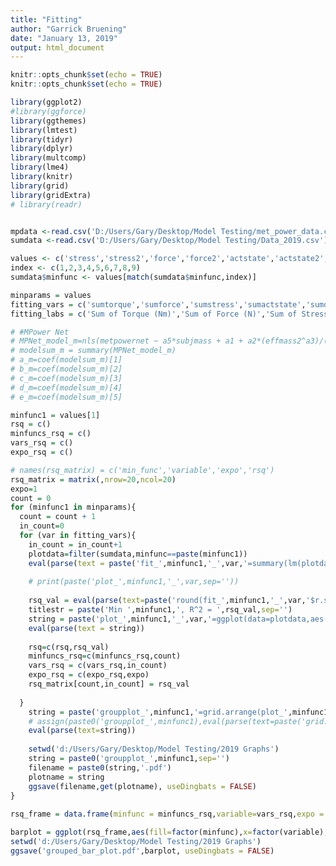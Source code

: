 ---
title: "Fitting"
author: "Garrick Bruening"
date: "January 13, 2019"
output: html_document
---

```{r setup, include=FALSE}
knitr::opts_chunk$set(echo = TRUE)
knitr::opts_chunk$set(echo = TRUE)

library(ggplot2)
#library(ggforce)
library(ggthemes)
library(lmtest)
library(tidyr)
library(dplyr)
library(multcomp)
library(lme4)
library(knitr)
library(grid)
library(gridExtra)
# library(readr)


mpdata <-read.csv('D:/Users/Gary/Desktop/Model Testing/met_power_data.csv')
sumdata <-read.csv('D:/Users/Gary/Desktop/Model Testing/Data_2019.csv')

values <- c('stress','stress2','force','force2','actstate','actstate2','drive','drive2','umberger')
index <- c(1,2,3,4,5,6,7,8,9)
sumdata$minfunc <- values[match(sumdata$minfunc,index)]

minparams = values
fitting_vars = c('sumtorque','sumforce','sumstress','sumactstate','sumdrive','sumumber')
fitting_labs = c('Sum of Torque (Nm)','Sum of Force (N)','Sum of Stress (N/m^2)','Sum of Active State','Sum of Neural Drive','Sum of Energetics (W)')
```


```{r}

# #MPower Net
# MPNet_model_m=nls(metpowernet ~ a5*subjmass + a1 + a2*(effmass2^a3)/(movedur^a4), data=mpdata,start=list(a1=1,a2=1,a3=1,a4=1,a5=1))
# modelsum_m = summary(MPNet_model_m)
# a_m=coef(modelsum_m)[1]
# b_m=coef(modelsum_m)[2]
# c_m=coef(modelsum_m)[3]
# d_m=coef(modelsum_m)[4]
# e_m=coef(modelsum_m)[5]

minfunc1 = values[1]
rsq = c()
minfuncs_rsq = c()
vars_rsq = c()
expo_rsq = c()

# names(rsq_matrix) = c('min_func','variable','expo','rsq')
rsq_matrix = matrix(,nrow=20,ncol=20)
expo=1
count = 0
for (minfunc1 in minparams){
  count = count + 1
  in_count=0
  for (var in fitting_vars){
    in_count = in_count+1
    plotdata=filter(sumdata,minfunc==paste(minfunc1))
    eval(parse(text = paste('fit_',minfunc1,'_',var,'=summary(lm(plotdata$mpowernet ~ plotdata$',var,'))',sep='')))
    
    # print(paste('plot_',minfunc1,'_',var,sep=''))
    
    rsq_val = eval(parse(text=paste('round(fit_',minfunc1,'_',var,'$r.squared,digits = 3)',sep='')))
    titlestr = paste('Min ',minfunc1,', R^2 = ',rsq_val,sep='')
    string = paste('plot_',minfunc1,'_',var,'=ggplot(data=plotdata,aes(x=',var,',y=mpowernet))+geom_point()+geom_smooth(method=\'lm\')+labs(title = \'',titlestr,'\',x =\'',fitting_labs[in_count],'\', y=\'Net Metabolic Power (W)\')+theme(plot.title = element_text(hjust = 0.5))',sep='')
    eval(parse(text = string))
    
    rsq=c(rsq,rsq_val)
    minfuncs_rsq=c(minfuncs_rsq,count)
    vars_rsq = c(vars_rsq,in_count)
    expo_rsq = c(expo_rsq,expo)
    rsq_matrix[count,in_count] = rsq_val
    
  }
    string = paste('groupplot_',minfunc1,'=grid.arrange(plot_',minfunc1,'_','sumtorque,plot_',minfunc1,'_','sumstress,plot_',minfunc1,'_','sumforce,plot_',minfunc1,'_','sumactstate,plot_',minfunc1,'_','sumdrive,plot_',minfunc1,'_','sumumber,nrow=2)',sep='')
    # assign(paste0('groupplot_',minfunc1),eval(parse(text=paste('grid.arrange(plot_',minfunc1,'_','sumtorque,plot_',minfunc1,'_','sumstress,plot_',minfunc1,'_','sumforce,plot_',minfunc1,'_','sumactstate,plot_',minfunc1,'_','sumdrive,plot_',minfunc1,'_','sumumber,nrow=2)',sep=''))))
    eval(parse(text=string))
    
    setwd('d:/Users/Gary/Desktop/Model Testing/2019 Graphs')
    string = paste0('groupplot_',minfunc1,sep='')
    filename = paste0(string,'.pdf')
    plotname = string
    ggsave(filename,get(plotname), useDingbats = FALSE)
}
    
rsq_frame = data.frame(minfunc = minfuncs_rsq,variable=vars_rsq,expo = expo_rsq,rsquared = rsq)

barplot = ggplot(rsq_frame,aes(fill=factor(minfunc),x=factor(variable),y=rsquared))+geom_bar(position='dodge',stat='identity')+scale_x_discrete(labels=fitting_labs)+scale_fill_manual(labels = values, values = colorRampPalette(brewer.pal(9,"Spectral"))(9))+labs(x='Fitted Variable',y='R Squared Value')
setwd('d:/Users/Gary/Desktop/Model Testing/2019 Graphs')
ggsave('grouped_bar_plot.pdf',barplot, useDingbats = FALSE)
```
